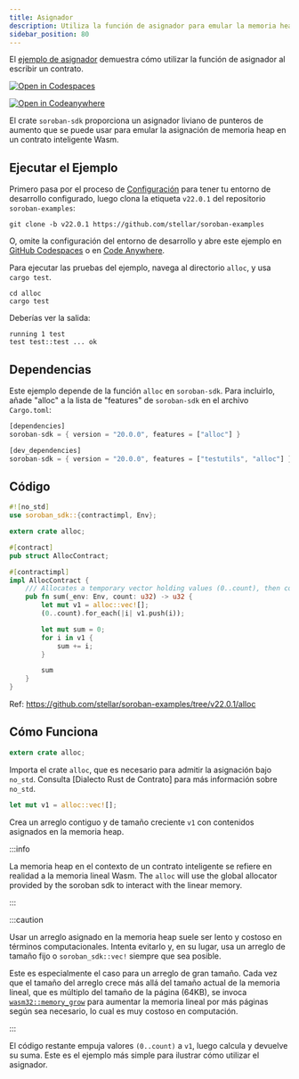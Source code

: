 ```yaml
---
title: Asignador
description: Utiliza la función de asignador para emular la memoria heap en un contrato inteligente.
sidebar_position: 80
---
```


<head>
  <title>
    {`Utiliza la función de asignador para emular la memoria heap en un contrato inteligente.`}
  </title>
  <meta charSet="utf-8" />
  <meta
    property="og:title"
    content="Utiliza la función de asignador para emular la memoria heap en un contrato inteligente."
  />
  <meta
    property="og:description"
    content="Utiliza la función de asignador en el SDK. El asignador liviano de punteros de aumento se puede usar para emular la asignación de memoria heap en un contrato inteligente Wasm."
  />
</head>

El [ejemplo de asignador] demuestra cómo utilizar la función de asignador al escribir un contrato.

[![Open in Codespaces](https://github.com/codespaces/badge.svg)][open-in-github-codespaces]

[![Open in Codeanywhere](https://codeanywhere.com/img/open-in-codeanywhere-btn.svg)][open-in-code-anywhere]

[open-in-github-codespaces]: https://github.com/codespaces/new?repo=stellar/soroban-examples&editor=web
[open-in-code-anywhere]: https://app.codeanywhere.com/#https://github.com/stellar/soroban-examples
[ejemplo de asignador]: https://github.com/stellar/soroban-examples/tree/v22.0.1/alloc

El crate `soroban-sdk` proporciona un asignador liviano de punteros de aumento que se puede usar para emular la asignación de memoria heap en un contrato inteligente Wasm.

## Ejecutar el Ejemplo

Primero pasa por el proceso de [Configuración] para tener tu entorno de desarrollo configurado, luego clona la etiqueta `v22.0.1` del repositorio `soroban-examples`:

[configuración]: ../getting-started/setup.mdx

```
git clone -b v22.0.1 https://github.com/stellar/soroban-examples
```

O, omite la configuración del entorno de desarrollo y abre este ejemplo en [GitHub Codespaces][open-in-github-codespaces] o en [Code Anywhere][open-in-code-anywhere].

Para ejecutar las pruebas del ejemplo, navega al directorio `alloc`, y usa `cargo test`.

```
cd alloc
cargo test
```

Deberías ver la salida:

```
running 1 test
test test::test ... ok
```

## Dependencias

Este ejemplo depende de la función `alloc` en `soroban-sdk`. Para incluirlo, añade "alloc" a la lista de "features" de `soroban-sdk` en el archivo `Cargo.toml`:

```rust title="alloc/Cargo.toml"
[dependencies]
soroban-sdk = { version = "20.0.0", features = ["alloc"] }

[dev_dependencies]
soroban-sdk = { version = "20.0.0", features = ["testutils", "alloc"] }
```

## Código

```rust title="alloc/src/lib.rs"
#![no_std]
use soroban_sdk::{contractimpl, Env};

extern crate alloc;

#[contract]
pub struct AllocContract;

#[contractimpl]
impl AllocContract {
    /// Allocates a temporary vector holding values (0..count), then computes and returns their sum.
    pub fn sum(_env: Env, count: u32) -> u32 {
        let mut v1 = alloc::vec![];
        (0..count).for_each(|i| v1.push(i));

        let mut sum = 0;
        for i in v1 {
            sum += i;
        }

        sum
    }
}
```

Ref: https://github.com/stellar/soroban-examples/tree/v22.0.1/alloc

## Cómo Funciona

```rust
extern crate alloc;
```

Importa el crate `alloc`, que es necesario para admitir la asignación bajo `no_std`. Consulta [Dialecto Rust de Contrato] para más información sobre `no_std`.

[dialecto rust del contrato]: ../../../learn/fundamentals/contract-development/rust-dialect.mdx

```rust
let mut v1 = alloc::vec![];
```

Crea un arreglo contiguo y de tamaño creciente `v1` con contenidos asignados en la memoria heap.

:::info

La memoria heap en el contexto de un contrato inteligente se refiere en realidad a la memoria lineal Wasm. The `alloc` will use the global allocator provided by the soroban sdk to interact with the linear memory.

:::

:::caution

Usar un arreglo asignado en la memoria heap suele ser lento y costoso en términos computacionales. Intenta evitarlo y, en su lugar, usa un arreglo de tamaño fijo o `soroban_sdk::vec!` siempre que sea posible.

Este es especialmente el caso para un arreglo de gran tamaño. Cada vez que el tamaño del arreglo crece más allá del tamaño actual de la memoria lineal, que es múltiplo del tamaño de la página (64KB), se invoca [`wasm32::memory_grow`](https://doc.rust-lang.org/core/arch/wasm32/fn.memory_grow.html) para aumentar la memoria lineal por más páginas según sea necesario, lo cual es muy costoso en computación.

:::

El código restante empuja valores `(0..count)` a `v1`, luego calcula y devuelve su suma. Este es el ejemplo más simple para ilustrar cómo utilizar el asignador.
